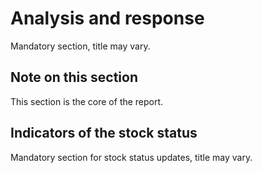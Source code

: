 # Analysis and response

Mandatory section, title may vary.

## Note on this section

This section is the core of the report.

## Indicators of the stock status

Mandatory section for stock status updates, title may vary.
